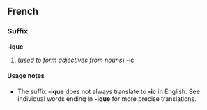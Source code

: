 ==French==
===Suffix===
'''-ique'''

#(''used to form adjectives from nouns'') [[-ic]]

====Usage notes====
*The suffix '''-ique''' does not always translate to '''-ic''' in English.  See individual words ending in '''-ique''' for more precise translations.